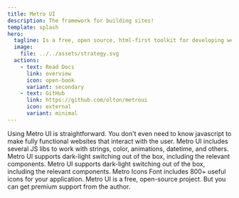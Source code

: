```yaml
---
title: Metro UI
description: The framework for building sites!
template: splash
hero:
  tagline: Is a free, open source, html-first toolkit for developing websites with HTML, CSS, and JS!
  image:
    file: ../../assets/strategy.svg
  actions:
    - text: Read Docs
      link: overview
      icon: open-book
      variant: secondary
    - text: GitHub
      link: https://github.com/olton/metroui
      icon: external
      variant: minimal
---
```



<CardGrid>
	<Card title="Html-First" icon="rocket">
        Using Metro UI is straightforward. You don't even need to know javascript to make fully functional websites that interact with the user.
	</Card>
	<Card title="JS Routines" icon="seti:javascript">
        Metro UI includes several JS libs to work with strings, color, animations, datetime, and others.
	</Card>
	<Card title="100+ Components" icon="puzzle">
        Metro UI supports dark-light switching out of the box, including the relevant components.
	</Card>
	<Card title="Dark & Light" icon="setting">
        Metro UI supports dark-light switching out of the box, including the relevant components.
	</Card>
	<Card title="Icons" icon="seti:gradle">
        Metro Icons Font includes 800+ useful icons for your application.
    </Card>
	<Card title="Premium Support" icon="star">
        Metro UI is a free, open-source project. But you can get premium support from the author.
    </Card>
</CardGrid>
